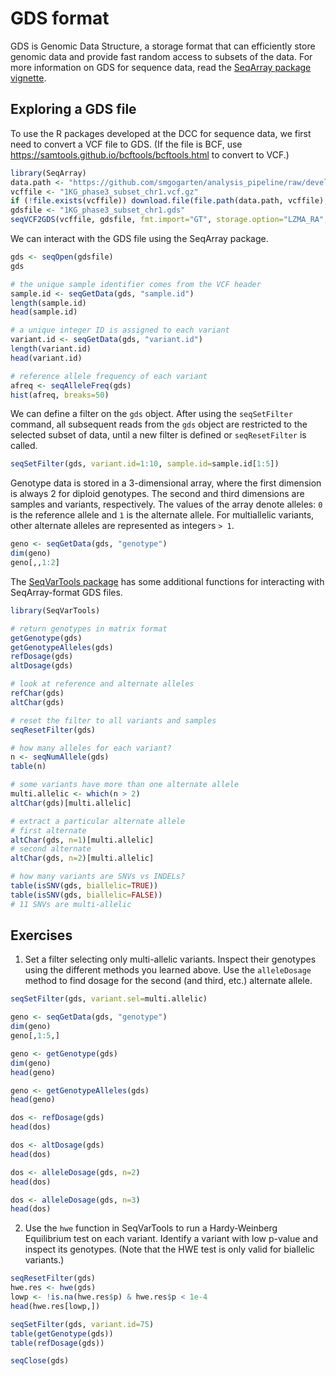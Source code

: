 # GDS format

GDS is Genomic Data Structure, a storage format that can efficiently store genomic data and provide fast random access to subsets of the data. For more information on GDS for sequence data, read the [SeqArray package vignette](https://github.com/zhengxwen/SeqArray/blob/master/vignettes/SeqArrayTutorial.Rmd).

## Exploring a GDS file

To use the R packages developed at the DCC for sequence data, we first need to convert a VCF file to GDS. (If the file is BCF, use [https://samtools.github.io/bcftools/bcftools.html](bcftools) to convert to VCF.)

```r
library(SeqArray)
data.path <- "https://github.com/smgogarten/analysis_pipeline/raw/devel/testdata"
vcffile <- "1KG_phase3_subset_chr1.vcf.gz"
if (!file.exists(vcffile)) download.file(file.path(data.path, vcffile), vcffile)
gdsfile <- "1KG_phase3_subset_chr1.gds"
seqVCF2GDS(vcffile, gdsfile, fmt.import="GT", storage.option="LZMA_RA", verbose=FALSE)
```

We can interact with the GDS file using the SeqArray package.

```r
gds <- seqOpen(gdsfile)
gds

# the unique sample identifier comes from the VCF header
sample.id <- seqGetData(gds, "sample.id")
length(sample.id)
head(sample.id)

# a unique integer ID is assigned to each variant
variant.id <- seqGetData(gds, "variant.id")
length(variant.id)
head(variant.id)

# reference allele frequency of each variant
afreq <- seqAlleleFreq(gds)
hist(afreq, breaks=50)
```

We can define a filter on the `gds` object. After using the `seqSetFilter` command, all subsequent reads from the `gds` object are restricted to the selected subset of data, until a new filter is defined or `seqResetFilter` is called.

```r
seqSetFilter(gds, variant.id=1:10, sample.id=sample.id[1:5])
```

Genotype data is stored in a 3-dimensional array, where the first dimension is always 2 for diploid genotypes. The second and third dimensions are samples and variants, respectively. The values of the array denote alleles: `0` is the reference allele and `1` is the alternate allele. For multiallelic variants, other alternate alleles are represented as integers `> 1`.

```r
geno <- seqGetData(gds, "genotype")
dim(geno)
geno[,,1:2]
```

The [SeqVarTools package](http://bioconductor.org/packages/SeqVarTools) has some additional functions for interacting with SeqArray-format GDS files.

```r
library(SeqVarTools)

# return genotypes in matrix format
getGenotype(gds)
getGenotypeAlleles(gds)
refDosage(gds)
altDosage(gds)

# look at reference and alternate alleles
refChar(gds)
altChar(gds)

# reset the filter to all variants and samples
seqResetFilter(gds)

# how many alleles for each variant?
n <- seqNumAllele(gds)
table(n)

# some variants have more than one alternate allele
multi.allelic <- which(n > 2)
altChar(gds)[multi.allelic]

# extract a particular alternate allele
# first alternate
altChar(gds, n=1)[multi.allelic]
# second alternate
altChar(gds, n=2)[multi.allelic]

# how many variants are SNVs vs INDELs?
table(isSNV(gds, biallelic=TRUE))
table(isSNV(gds, biallelic=FALSE))
# 11 SNVs are multi-allelic
```

## Exercises 

1. Set a filter selecting only multi-allelic variants. Inspect their genotypes using the different methods you learned above. Use the `alleleDosage` method to find dosage for the second (and third, etc.) alternate allele.

```r
seqSetFilter(gds, variant.sel=multi.allelic)

geno <- seqGetData(gds, "genotype")
dim(geno)
geno[,1:5,]

geno <- getGenotype(gds)
dim(geno)
head(geno)

geno <- getGenotypeAlleles(gds)
head(geno)

dos <- refDosage(gds)
head(dos)

dos <- altDosage(gds)
head(dos)

dos <- alleleDosage(gds, n=2)
head(dos)

dos <- alleleDosage(gds, n=3)
head(dos)
```

2. Use the `hwe` function in SeqVarTools to run a Hardy-Weinberg Equilibrium test on each variant. Identify a variant with low p-value and inspect its genotypes. (Note that the HWE test is only valid for biallelic variants.)

```r
seqResetFilter(gds)
hwe.res <- hwe(gds)
lowp <- !is.na(hwe.res$p) & hwe.res$p < 1e-4
head(hwe.res[lowp,])

seqSetFilter(gds, variant.id=75)
table(getGenotype(gds))
table(refDosage(gds))
```

```r
seqClose(gds)
```
